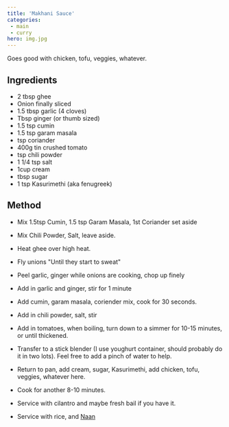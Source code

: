 ```yaml
---
title: 'Makhani Sauce'
categories:
 - main
 - curry
hero: img.jpg 
---
```

Goes good with chicken, tofu, veggies, whatever.

## Ingredients
* 2 tbsp ghee
* Onion finally sliced
* 1.5 tbsp garlic (4 cloves)
* Tbsp ginger (or thumb sized)
* 1.5 tsp cumin
* 1.5 tsp garam masala
* tsp coriander
* 400g tin crushed tomato
* tsp chili powder
* 1 1/4 tsp salt
* 1cup cream
* tbsp sugar
* 1 tsp Kasurimethi (aka fenugreek)

## Method
* Mix 1.5tsp Cumin, 1.5 tsp Garam Masala, 1st Coriander set aside
* Mix Chili Powder, Salt, leave aside.
* Heat ghee over high heat.
* Fly unions "Until they start to sweat"
* Peel garlic, ginger while onions are cooking, chop up finely
* Add in garlic and ginger, stir for 1 minute
* Add cumin, garam masala, coriender mix, cook for 30 seconds.
* Add in chili powder, salt, stir
* Add in tomatoes, when boiling, turn down to a simmer for 10-15 minutes, or until thickened.
* Transfer to a stick blender (I use youghurt container, should probably do it in two lots).  Feel free to add a pinch of water to help.
* Return to pan, add cream, sugar, Kasurimethi, add chicken, tofu, veggies, whatever here.
* Cook for another 8-10 minutes.
* Service with cilantro and maybe fresh bail if you have it.

* Service with rice, and [Naan](../sourdough-naan)
